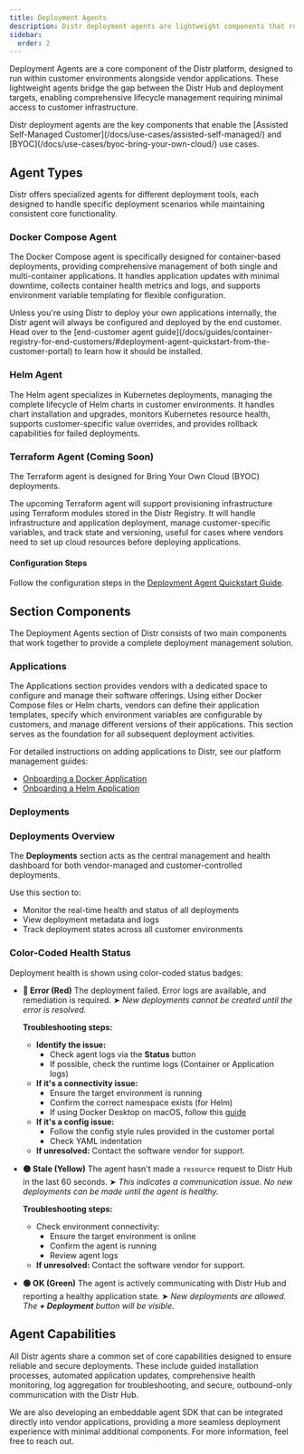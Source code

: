 ```yaml
---
title: Deployment Agents
description: Distr deployment agents are lightweight components that run in customer environments to manage the full lifecycle of infrastructure and applications. This page covers how Docker, Helm, and Terraform agents work, how to configure them, and how they enable secure, customer-controlled deployments.
sidebar:
  order: 2
---
```



Deployment Agents are a core component of the Distr platform, designed to run within customer environments alongside vendor applications. These lightweight agents bridge the gap between the Distr Hub and deployment targets, enabling comprehensive lifecycle management requiring minimal access to customer infrastructure.

<Aside type="note">
  Distr deployment agents are the key components that enable the [Assisted
  Self-Managed Customer](/docs/use-cases/assisted-self-managed/) and
  [BYOC](/docs/use-cases/byoc-bring-your-own-cloud/) use cases.
</Aside>

## Agent Types

Distr offers specialized agents for different deployment tools, each designed to handle specific deployment scenarios while maintaining consistent core functionality.

### Docker Compose Agent

The Docker Compose agent is specifically designed for container-based deployments, providing comprehensive management of both single and multi-container applications. It handles application updates with minimal downtime, collects container health metrics and logs, and supports environment variable templating for flexible configuration.

<ThemeImage
  lightSrc="/src/assets/docs/product/deployment-agents/docker-agent-light.png"
  darkSrc="/src/assets/docs/product/deployment-agents/docker-agent-dark.png"
  alt="Docker Compose Agent interface"
/>

<Aside type="note">
  Unless you're using Distr to deploy your own applications internally, the
  Distr agent will always be configured and deployed by the end customer. Head
  over to the [end-customer agent
  guide](/docs/guides/container-registry-for-end-customers/#deployment-agent-quickstart-from-the-customer-portal)
  to learn how it should be installed.
</Aside>

### Helm Agent

The Helm agent specializes in Kubernetes deployments, managing the complete lifecycle of Helm charts in customer environments. It handles chart installation and upgrades, monitors Kubernetes resource health, supports customer-specific value overrides, and provides rollback capabilities for failed deployments.

<ThemeImage
  lightSrc="/src/assets/docs/product/deployment-agents/helm-agent-light.png"
  darkSrc="/src/assets/docs/product/deployment-agents/helm-agent-dark.png"
  alt="Helm Agent interface"
/>

### Terraform Agent (Coming Soon)

<Aside type="note">
  The Terraform agent is designed for Bring Your Own Cloud (BYOC) deployments.
</Aside>

The upcoming Terraform agent will support provisioning infrastructure using Terraform modules stored in the Distr Registry. It will handle infrastructure and application deployment, manage customer-specific variables, and track state and versioning, useful for cases where vendors need to set up cloud resources before deploying applications.

#### Configuration Steps

Follow the configuration steps in the [Deployment Agent Quickstart Guide](/docs/guides/container-registry-for-end-customers/#deployment-agent-quickstart-from-the-customer-portal).

## Section Components

The Deployment Agents section of Distr consists of two main components that work together to provide a complete deployment management solution.

### Applications

<ThemeImage
  lightSrc="/src/assets/docs/product/deployment-agents/agent-applications-light.png"
  darkSrc="/src/assets/docs/product/deployment-agents/agent-applications-dark.png"
  alt="Applications interface"
/>

The Applications section provides vendors with a dedicated space to configure and manage their software offerings. Using either Docker Compose files or Helm charts, vendors can define their application templates, specify which environment variables are configurable by customers, and manage different versions of their applications. This section serves as the foundation for all subsequent deployment activities.

For detailed instructions on adding applications to Distr, see our platform management guides:

- [Onboarding a Docker Application](/docs/guides/onboarding-a-docker-app/)
- [Onboarding a Helm Application](/docs/guides/onboarding-a-helm-app/)

### Deployments

<ThemeImage
  lightSrc="/src/assets/docs/product/deployment-agents/agent-deployment-light.png"
  darkSrc="/src/assets/docs/product/deployment-agents/agent-deployment-dark.png"
  alt="Deployments interface"
/>

### Deployments Overview

The **Deployments** section acts as the central management and health dashboard for both vendor-managed and customer-controlled deployments.

Use this section to:

- Monitor the real-time health and status of all deployments
- View deployment metadata and logs
- Track deployment states across all customer environments

### Color-Coded Health Status

Deployment health is shown using color-coded status badges:

- **🔴 Error (Red)**
  The deployment failed. Error logs are available, and remediation is required.
  ➤ _New deployments cannot be created until the error is resolved._

  **Troubleshooting steps:**

  - **Identify the issue:**
    - Check agent logs via the **Status** button
    - If possible, check the runtime logs (Container or Application logs)
  - **If it's a connectivity issue:**
    - Ensure the target environment is running
    - Confirm the correct namespace exists (for Helm)
    - If using Docker Desktop on macOS, follow this [guide](/docs/guides/distr-on-macos/)
  - **If it's a config issue:**
    - Follow the config style rules provided in the customer portal
    - Check YAML indentation
  - **If unresolved:**
    Contact the software vendor for support.

- **🟡 Stale (Yellow)**
  The agent hasn't made a `resource` request to Distr Hub in the last 60 seconds.
  ➤ _This indicates a communication issue. No new deployments can be made until the agent is healthy._

  **Troubleshooting steps:**

  - Check environment connectivity:
    - Ensure the target environment is online
    - Confirm the agent is running
    - Review agent logs
  - **If unresolved:**
    Contact the software vendor for support.

- **🟢 OK (Green)**
  The agent is actively communicating with Distr Hub and reporting a healthy application state.
  ➤ _New deployments are allowed. The **+ Deployment** button will be visible._

## Agent Capabilities

All Distr agents share a common set of core capabilities designed to ensure reliable and secure deployments. These include guided installation processes, automated application updates, comprehensive health monitoring, log aggregation for troubleshooting, and secure, outbound-only communication with the Distr Hub.

<Aside>
  We are also developing an embeddable agent SDK that can be integrated directly
  into vendor applications, providing a more seamless deployment experience with
  minimal additional components. For more information, feel free to reach out.
</Aside>
